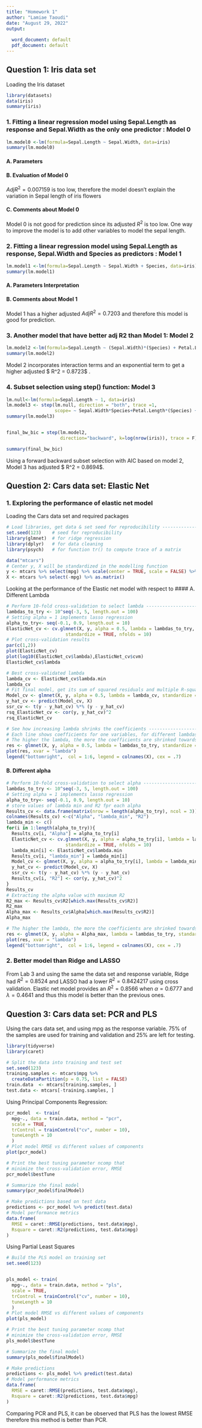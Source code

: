 ```yaml
---
title: "Homework 1"
author: "Lamiae Taoudi"
date: "August 29, 2022"
output:
  
  word_document: default
  pdf_document: default
---
```


## Question 1: Iris data set

Loading the Iris dataset

```r
library(datasets)
data(iris)
summary(iris)
```


### 1. Fitting a linear regression model using Sepal.Length as response and Sepal.Width as the only one predictor : Model 0 
 
```r
lm.model0 <-lm(formula=Sepal.Length ~ Sepal.Width, data=iris)
summary(lm.model0)
```
#### A. Parameters


#### B. Evaluation of Model 0 
$Adj R^2 = 0.007159$ is too low, therefore the model doesn't explain the variation in Sepal length of iris flowers  

#### C. Comments about Model 0 
Model 0 is not good for prediction since its adjusted $R^2$ is too low. One way to improve the model is to add other variables to model the sepal length.  

### 2. Fitting a linear regression model using Sepal.Length as response, Sepal.Width and Species as predictors : Model 1 
 
```r
lm.model1 <-lm(formula=Sepal.Length ~ Sepal.Width + Species, data=iris)
summary(lm.model1)
```
#### A. Parameters Interpretation





#### B. Comments about Model 1 
Model 1 has a higher adjusted $Adj R^2 = 0.7203$ and therefore this model is good for prediction.  

### 3. Another model that have better adj R2 than Model 1: Model 2 
 
```r
lm.model2 <-lm(formula=Sepal.Length ~ (Sepal.Width)*(Species) + Petal.Length*(Species) +Petal.Width*(Species) + exp(Petal.Width), data=iris)
summary(lm.model2)
```
Model 2 incorporates interaction terms and an exponential term to get a higher adjusted $ R^2 = 0.8723$ . 

### 4. Subset selection using step() function: Model 3 
 
```r
lm.null<-lm(formula=Sepal.Length ~ 1, data=iris)
lm.model3 <- step(lm.null, direction = "both", trace =1, 
                  scope= ~ Sepal.Width*Species+Petal.Length*(Species) +Petal.Width*(Species)+exp(Petal.Width))
summary(lm.model3)


final_bw_bic = step(lm.model2,  
                    direction="backward", k=log(nrow(iris)), trace = F)

summary(final_bw_bic)
```
Using a forward backward subset selection with AIC based on model 2, Model 3 has adjusted $ R^2 = 0.8694$. 

## Question 2: Cars data set: Elastic Net

### 1. Exploring the performance of elastic net model 
Loading the Cars data set and required packages
```r
# Load libraries, get data & set seed for reproducibility ---------------------
set.seed(123)    # seed for reproducibility
library(glmnet)  # for ridge regression
library(dplyr)   # for data cleaning
library(psych)   # for function tr() to compute trace of a matrix

data("mtcars")
# Center y, X will be standardized in the modelling function
y <- mtcars %>% select(mpg) %>% scale(center = TRUE, scale = FALSE) %>% as.matrix()
X <- mtcars %>% select(-mpg) %>% as.matrix()
```
 Looking at the performance of the  Elastic net model with respect to 
#### A. Different Lambda

```r
# Perform 10-fold cross-validation to select lambda ---------------------------
lambdas_to_try <- 10^seq(-3, 5, length.out = 100)
# Setting alpha = 1 implements lasso regression
alpha_to_try<- seq(-0.1, 0.9, length.out = 10)
ElasticNet_cv <- cv.glmnet(X, y, alpha = 0.5, lambda = lambdas_to_try,
                      standardize = TRUE, nfolds = 10)
# Plot cross-validation results
par(c(1,2))
plot(ElasticNet_cv)
plot(log10(ElasticNet_cv$lambda),ElasticNet_cv$cvm)
ElasticNet_cv$lambda
```

```r
# Best cross-validated lambda
lambda_cv <- ElasticNet_cv$lambda.min
lambda_cv
# Fit final model, get its sum of squared residuals and multiple R-squared
Model_cv <- glmnet(X, y, alpha = 0.5, lambda = lambda_cv, standardize = TRUE)
y_hat_cv <- predict(Model_cv, X)
ssr_cv <- t(y - y_hat_cv) %*% (y - y_hat_cv)
rsq_ElasticNet_cv <- cor(y, y_hat_cv)^2
rsq_ElasticNet_cv

# See how increasing lambda shrinks the coefficients --------------------------
# Each line shows coefficients for one variables, for different lambdas.
# The higher the lambda, the more the coefficients are shrinked towards zero.
res <- glmnet(X, y, alpha = 0.5, lambda = lambdas_to_try, standardize = FALSE)
plot(res, xvar = "lambda")
legend("bottomright",  col = 1:6, legend = colnames(X), cex = .7)
```






#### B. Different alpha

```r
# Perform 10-fold cross-validation to select alpha ---------------------------
lambdas_to_try <- 10^seq(-3, 5, length.out = 100)
# Setting alpha = 1 implements lasso regression
alpha_to_try<- seq(-0.1, 0.9, length.out = 10)
# store values of lambda min and R2 fpr each alpha 
Results_cv <- data.frame(matrix(nrow = length(alpha_to_try), ncol = 3))
colnames(Results_cv) <-c("Alpha", "lambda_min", "R2")
lambda_min <- c()
for(i in 1:length(alpha_to_try)){
  Results_cv[i, "Alpha"] = alpha_to_try[i]
  ElasticNet_cv <- cv.glmnet(X, y, alpha = alpha_to_try[i], lambda = lambdas_to_try,
                      standardize = TRUE, nfolds = 10)
  lambda_min[i] <- ElasticNet_cv$lambda.min
  Results_cv[i, "lambda_min"] = lambda_min[i]
  Model_cv <- glmnet(X, y, alpha = alpha_to_try[i], lambda = lambda_min[i], standardize = TRUE)
  y_hat_cv <- predict(Model_cv, X)
  ssr_cv <- t(y - y_hat_cv) %*% (y - y_hat_cv)
  Results_cv[i, "R2"] <- cor(y, y_hat_cv)^2
}
Results_cv
# Extracting the alpha value with maximum R2 
R2_max <- Results_cv$R2[which.max(Results_cv$R2)]
R2_max
Alpha_max <- Results_cv$Alpha[which.max(Results_cv$R2)]
Alpha_max
```


```r
# The higher the lambda, the more the coefficients are shrinked towards zero.
res <- glmnet(X, y, alpha = Alpha_max, lambda = lambdas_to_try, standardize = FALSE)
plot(res, xvar = "lambda")
legend("bottomright",  col = 1:6, legend = colnames(X), cex = .7)
```
### 2. Better model than Ridge and LASSO   

From Lab 3 and using the same the data set and response variable, Ridge had $R^2 = 0.8524$ and LASSO had a lower $R^2 = 0.8424217$ using cross validation. Elastic net model provides an $R^2 = 0.8566$ when $\alpha = 0.6777$ and $\lambda = 0.4641$ and thus this model is better than the previous ones. 


## Question 3: Cars data set: PCR and PLS

Using the cars data set, and using mpg as the response variable. 75% of the samples are used for training and validation and 25% are left for testing. 

```r
library(tidyverse)
library(caret)

# Split the data into training and test set
set.seed(123)
training.samples <- mtcars$mpg %>%
  createDataPartition(p = 0.75, list = FALSE)
train.data  <- mtcars[training.samples, ]
test.data <- mtcars[-training.samples, ]

```
Using Principal Components Regression:

```r
pcr_model  <- train(
  mpg~., data = train.data, method = "pcr",
  scale = TRUE,
  trControl = trainControl("cv", number = 10),
  tuneLength = 10
  )
# Plot model RMSE vs different values of components
plot(pcr_model)

# Print the best tuning parameter ncomp that
# minimize the cross-validation error, RMSE
pcr_model$bestTune

# Summarize the final model
summary(pcr_model$finalModel)

# Make predictions based on test data
predictions <- pcr_model %>% predict(test.data)
# Model performance metrics
data.frame(
  RMSE = caret::RMSE(predictions, test.data$mpg),
  Rsquare = caret::R2(predictions, test.data$mpg)
)
```

Using Partial Least Squares

```r
# Build the PLS model on training set
set.seed(123)


pls_model <- train(
  mpg~., data = train.data, method = "pls",
  scale = TRUE,
  trControl = trainControl("cv", number = 10),
  tuneLength = 10
  )
# Plot model RMSE vs different values of components
plot(pls_model)

# Print the best tuning parameter ncomp that
# minimize the cross-validation error, RMSE
pls_model$bestTune

# Summarize the final model
summary(pls_model$finalModel)

# Make predictions
predictions <- pls_model %>% predict(test.data)
# Model performance metrics
data.frame(
  RMSE = caret::RMSE(predictions, test.data$mpg),
  Rsquare = caret::R2(predictions, test.data$mpg)
)
```
Comparing PCR and PLS, it can be observed that PLS has the lowest RMSE therefore this method is better than PCR. 
